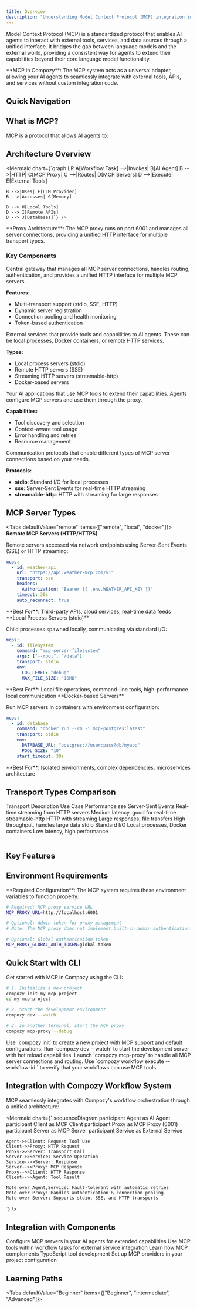 ```yaml
---
title: Overview
description: "Understanding Model Context Protocol (MCP) integration in Compozy"
---
```


Model Context Protocol (MCP) is a standardized protocol that enables AI agents to interact with external tools, services, and data sources through a unified interface. It bridges the gap between language models and the external world, providing a consistent way for agents to extend their capabilities beyond their core language model functionality.

<Callout type="info">
**MCP in Compozy**: The MCP system acts as a universal adapter, allowing your AI agents to seamlessly integrate with external tools, APIs, and services without custom integration code.
</Callout>

## Quick Navigation

<ReferenceCardList cols={3}>
  <ReferenceCard
    title="MCP Proxy Server"
    href="/docs/core/mcp/mcp-proxy-server"
    description="Central gateway architecture"
    icon="Radio"
  />
  <ReferenceCard
    title="Transport Configuration"
    href="/docs/core/mcp/transport-configuration"
    description="Communication protocols"
    icon="Link2"
  />
  <ReferenceCard
    title="Security & Authentication"
    href="/docs/core/mcp/security-authentication"
    description="Secure your MCP setup"
    icon="Shield"
  />
</ReferenceCardList>

## What is MCP?

MCP is a protocol that allows AI agents to:

<FeatureCardList cols={2}>
  <FeatureCard
    title="File System Access"
    description="Read, write, and manipulate files and directories"
    icon="FileCode"
  />
  <FeatureCard
    title="Database Operations"
    description="Query and modify databases with SQL and NoSQL support"
    icon="Database"
  />
  <FeatureCard
    title="API Integration"
    description="Interact with external REST APIs and web services"
    icon="Globe"
  />
  <FeatureCard
    title="Code Execution"
    description="Run Python, JavaScript, and other code runtimes"
    icon="Cpu"
  />
</FeatureCardList>

## Architecture Overview

<Mermaid chart={`graph LR
    A[Workflow Task] -->|Invokes| B[AI Agent]
    B -->|HTTP| C[MCP Proxy]
    C -->|Routes| D[MCP Servers]
    D -->|Execute| E[External Tools]

    B -->|Uses| F[LLM Provider]
    B -->|Accesses| G[Memory]

    D --> H[Local Tools]
    D --> I[Remote APIs]
    D --> J[Databases]`} />

<Callout type="info" className="my-8">
**Proxy Architecture**: The MCP proxy runs on port 6001 and manages all server connections, providing a unified HTTP interface for multiple transport types.
</Callout>

### Key Components

<AccordionGroup>
<Accordion title="MCP Proxy" icon="Radio">
Central gateway that manages all MCP server connections, handles routing, authentication, and provides a unified HTTP interface for multiple MCP servers.

**Features:**
- Multi-transport support (stdio, SSE, HTTP)
- Dynamic server registration
- Connection pooling and health monitoring
- Token-based authentication
</Accordion>

<Accordion title="MCP Servers" icon="Package">
External services that provide tools and capabilities to AI agents. These can be local processes, Docker containers, or remote HTTP services.

**Types:**
- Local process servers (stdio)
- Remote HTTP servers (SSE)
- Streaming HTTP servers (streamable-http)
- Docker-based servers
</Accordion>

<Accordion title="AI Agents" icon="BrainCircuit">
Your AI applications that use MCP tools to extend their capabilities. Agents configure MCP servers and use them through the proxy.

**Capabilities:**
- Tool discovery and selection
- Context-aware tool usage
- Error handling and retries
- Resource management
</Accordion>

<Accordion title="Transport Layer" icon="Link2">
Communication protocols that enable different types of MCP server connections based on your needs.

**Protocols:**
- **stdio**: Standard I/O for local processes
- **sse**: Server-Sent Events for real-time HTTP streaming
- **streamable-http**: HTTP with streaming for large responses
</Accordion>
</AccordionGroup>

## MCP Server Types

<Tabs defaultValue="remote" items={["remote", "local", "docker"]}>
<Tab value="remote">
**Remote MCP Servers (HTTP/HTTPS)**

Remote servers accessed via network endpoints using Server-Sent Events (SSE) or HTTP streaming:

```yaml title="Weather API Server"
mcps:
  - id: weather-api
    url: "https://api.weather-mcp.com/v1"
    transport: sse
    headers:
      Authorization: "Bearer {{ .env.WEATHER_API_KEY }}"
    timeout: 30s
    auto_reconnect: true
```

<Callout type="info">
**Best For**: Third-party APIs, cloud services, real-time data feeds
</Callout>
</Tab>

<Tab value="local">
**Local Process Servers (stdio)**

Child processes spawned locally, communicating via standard I/O:

```yaml title="Filesystem Server"
mcps:
  - id: filesystem
    command: "mcp-server-filesystem"
    args: ["--root", "/data"]
    transport: stdio
    env:
      LOG_LEVEL: "debug"
      MAX_FILE_SIZE: "10MB"
```

<Callout type="info">
**Best For**: Local file operations, command-line tools, high-performance local communication
</Callout>
</Tab>

<Tab value="docker">
**Docker-based Servers**

Run MCP servers in containers with environment configuration:

```yaml title="Database Server"
mcps:
  - id: database
    command: "docker run --rm -i mcp-postgres:latest"
    transport: stdio
    env:
      DATABASE_URL: "postgres://user:pass@db/myapp"
      POOL_SIZE: "10"
    start_timeout: 30s
```

<Callout type="info">
**Best For**: Isolated environments, complex dependencies, microservices architecture
</Callout>
</Tab>
</Tabs>

## Transport Types Comparison

<Table>
<TableHeader>
  <TableRow>
    <TableHead>Transport</TableHead>
    <TableHead>Description</TableHead>
    <TableHead>Use Case</TableHead>
    <TableHead>Performance</TableHead>
  </TableRow>
</TableHeader>
<TableBody>
  <TableRow>
    <TableCell className="font-mono">sse</TableCell>
    <TableCell>Server-Sent Events</TableCell>
    <TableCell>Real-time streaming from HTTP servers</TableCell>
    <TableCell>Medium latency, good for real-time</TableCell>
  </TableRow>
  <TableRow>
    <TableCell className="font-mono">streamable-http</TableCell>
    <TableCell>HTTP with streaming</TableCell>
    <TableCell>Large responses, file transfers</TableCell>
    <TableCell>High throughput, handles large data</TableCell>
  </TableRow>
  <TableRow>
    <TableCell className="font-mono">stdio</TableCell>
    <TableCell>Standard I/O</TableCell>
    <TableCell>Local processes, Docker containers</TableCell>
    <TableCell>Low latency, high performance</TableCell>
  </TableRow>
</TableBody>
</Table>

## Key Features

<FeatureCardList cols={2}>
  <FeatureCard
    title="Dynamic Registration"
    description="Hot-add, update, or remove servers via Admin API with zero downtime"
    icon="RefreshCw"
  />
  <FeatureCard
    title="Security & Authentication"
    description="Token-based auth, IP allow-lists, and environment variable management"
    icon="Shield"
  />
  <FeatureCard
    title="Observability & Monitoring"
    description="Health checks, metrics tracking, and comprehensive logging"
    icon="BarChart3"
  />
  <FeatureCard
    title="Tool Discovery"
    description="Automatic discovery and aggregation across multiple servers"
    icon="Eye"
  />
</FeatureCardList>

## Environment Requirements

<Callout type="warning">
**Required Configuration**: The MCP system requires these environment variables to function properly.
</Callout>

```bash title="Environment Variables"
# Required: MCP proxy service URL
MCP_PROXY_URL=http://localhost:6001

# Optional: Admin token for proxy management
# Note: The MCP proxy does not implement built-in admin authentication.

# Optional: Global authentication token
MCP_PROXY_GLOBAL_AUTH_TOKEN=global-token
```

## Quick Start with CLI

Get started with MCP in Compozy using the CLI:

```bash
# 1. Initialize a new project
compozy init my-mcp-project
cd my-mcp-project

# 2. Start the development environment
compozy dev --watch

# 3. In another terminal, start the MCP proxy
compozy mcp-proxy --debug
```

<Steps>
<Step title="Initialize Project">
Use `compozy init` to create a new project with MCP support and default configurations.
</Step>
<Step title="Start Development Server">
Run `compozy dev --watch` to start the development server with hot reload capabilities.
</Step>
<Step title="Start MCP Proxy">
Launch `compozy mcp-proxy` to handle all MCP server connections and routing.
</Step>
<Step title="Test Integration">
Use `compozy workflow execute --workflow-id <id>` to verify that your workflows can use MCP tools.
</Step>
</Steps>

## Integration with Compozy Workflow System

MCP seamlessly integrates with Compozy's workflow orchestration through a unified architecture:

<Mermaid chart={`
sequenceDiagram
    participant Agent as AI Agent
    participant Client as MCP Client
    participant Proxy as MCP Proxy (6001)
    participant Server as MCP Server
    participant Service as External Service

    Agent->>Client: Request Tool Use
    Client->>Proxy: HTTP Request
    Proxy->>Server: Transport Call
    Server->>Service: Service Operation
    Service-->>Server: Response
    Server-->>Proxy: MCP Response
    Proxy-->>Client: HTTP Response
    Client-->>Agent: Tool Result

    Note over Agent,Service: Fault-tolerant with automatic retries
    Note over Proxy: Handles authentication & connection pooling
    Note over Server: Supports stdio, SSE, and HTTP transports
`} />

## Integration with Components

<FeatureCardList cols={2}>
  <FeatureCard
    title="Agent Configuration"
    href="/docs/core/agents/overview"
    icon="Users"
  >
    Configure MCP servers in your AI agents for extended capabilities
  </FeatureCard>
  <FeatureCard
    title="Task Integration"
    href="/docs/core/tasks/basic-tasks"
    icon="GitBranch"
  >
    Use MCP tools within workflow tasks for external service integration
  </FeatureCard>
  <FeatureCard
    title="Tool Development"
    href="/docs/core/tools/overview"
    icon="Code"
  >
    Learn how MCP complements TypeScript tool development
  </FeatureCard>
  <FeatureCard
    title="Configuration Setup"
    href="/docs/core/configuration/providers"
    icon="Settings"
  >
    Set up MCP providers in your project configuration
  </FeatureCard>
</FeatureCardList>

## Learning Paths

<Tabs defaultValue="Beginner" items={["Beginner", "Intermediate", "Advanced"]}>
<Tab>
<ReferenceCardList>
  <ReferenceCard
    title="CLI Quick Start"
    description="Use `compozy init` and `compozy dev` to get started in minutes"
    href="/docs/core/getting-started/quick-start"
    icon="Terminal"
  />
  <ReferenceCard
    title="First Workflow Tutorial"
    description="Step-by-step guide to creating MCP-powered workflows"
    href="/docs/core/getting-started/first-workflow"
    icon="PlayCircle"
  />
  <ReferenceCard
    title="Agent Basics"
    description="Learn agent configuration before MCP integration"
    href="/docs/core/agents/overview"
    icon="BrainCircuit"
  />
</ReferenceCardList>
</Tab>

<Tab>
<ReferenceCardList>
  <ReferenceCard
    title="Transport Configuration"
    description="Master stdio, SSE, and HTTP transport protocols"
    href="/docs/core/mcp/transport-configuration"
    icon="Network"
  />
  <ReferenceCard
    title="Security & Authentication"
    description="Secure your MCP deployments with proper authentication"
    href="/docs/core/mcp/security-authentication"
    icon="Shield"
  />
</ReferenceCardList>
</Tab>

</Tabs>
